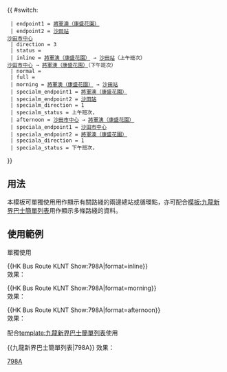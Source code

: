 {{ #switch: {{{format|}}}
  | endpoint1 = [[康盛花園巴士總站|將軍澳（康盛花園）]]
  | endpoint2 = [[沙田站公共運輸交匯處|沙田站]]<br/>[[沙田市中心巴士總站|沙田市中心]]
  | direction = 3
  | status = {{HK Bus Status|P}}
  | inline = [[康盛花園巴士總站|將軍澳（康盛花園）]] → [[沙田站公共運輸交匯處|沙田站]]（上午班次）<br/>[[沙田市中心巴士總站|沙田市中心]] → [[康盛花園巴士總站|將軍澳（康盛花園）]]（下午班次）
  | normal =
  | full =
  | morning = [[康盛花園巴士總站|將軍澳（康盛花園）]] → [[沙田站公共運輸交匯處|沙田站]]
  | specialm_endpoint1 = [[康盛花園巴士總站|將軍澳（康盛花園）]]
  | specialm_endpoint2 = [[沙田站公共運輸交匯處|沙田站]]
  | specialm_direction = 1
  | specialm_status = 上午班次，{{HK Bus Status|P}}
  | afternoon = [[沙田市中心巴士總站|沙田市中心]] → [[康盛花園巴士總站|將軍澳（康盛花園）]]
  | speciala_endpoint1 = [[沙田市中心巴士總站|沙田市中心]]
  | speciala_endpoint2 = [[康盛花園巴士總站|將軍澳（康盛花園）]]
  | speciala_direction = 1
  | speciala_status = 下午班次，{{HK Bus Status|P}}
}}<noinclude>
==用法==
本模板可單獨使用用作顯示有關路綫的兩邊總站或循環點，亦可配合[[模板:九龍新界巴士簡單列表]]用作顯示多條路綫的資料。

==使用範例==
;單獨使用
<nowiki>{{HK Bus Route KLNT Show:798A|format=inline}}</nowiki><br>
效果：{{HK Bus Route KLNT Show:798A|format=inline}}

<nowiki>{{HK Bus Route KLNT Show:798A|format=morning}}</nowiki><br>
效果：{{HK Bus Route KLNT Show:798A|format=morning}}

<nowiki>{{HK Bus Route KLNT Show:798A|format=afternoon}}</nowiki><br>
效果：{{HK Bus Route KLNT Show:798A|format=afternoon}}

;配合[[template:九龍新界巴士簡單列表]]使用
<nowiki>{{九龍新界巴士簡單列表|798A}}</nowiki>
效果：{{九龍新界巴士簡單列表|798A}}
[[Category:新巴路線模板|798A]]</noinclude>